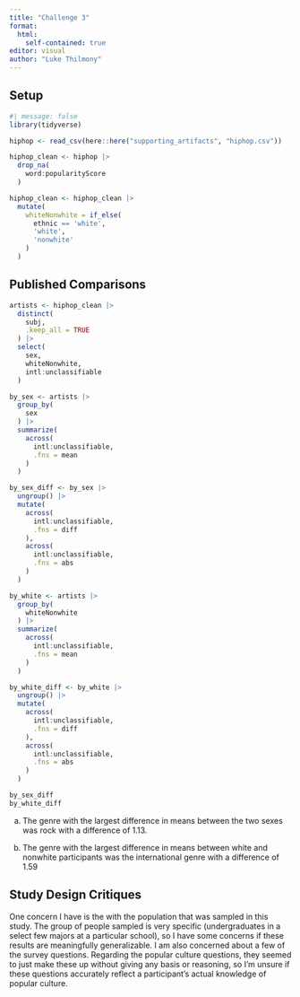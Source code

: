 ```yaml
---
title: "Challenge 3"
format:
  html:
    self-contained: true
editor: visual
author: "Luke Thilmony"
---
```


## Setup

```r
#| message: false
library(tidyverse)

hiphop <- read_csv(here::here("supporting_artifacts", "hiphop.csv"))

hiphop_clean <- hiphop |> 
  drop_na(
    word:popularityScore
  )

hiphop_clean <- hiphop_clean |> 
  mutate(
    whiteNonwhite = if_else(
      ethnic == 'white',
      'white',
      'nonwhite'
    )
  )
```

## Published Comparisons

```r
artists <- hiphop_clean |> 
  distinct(
    subj,
    .keep_all = TRUE
  ) |> 
  select(
    sex,
    whiteNonwhite,
    intl:unclassifiable
  )

by_sex <- artists |> 
  group_by(
    sex
  ) |> 
  summarize(
    across(
      intl:unclassifiable,
      .fns = mean
    )
  )

by_sex_diff <- by_sex |> 
  ungroup() |> 
  mutate(
    across(
      intl:unclassifiable,
      .fns = diff
    ),
    across(
      intl:unclassifiable,
      .fns = abs
    )
  )

by_white <- artists |> 
  group_by(
    whiteNonwhite
  ) |> 
  summarize(
    across(
      intl:unclassifiable,
      .fns = mean
    )
  )

by_white_diff <- by_white |> 
  ungroup() |> 
  mutate(
    across(
      intl:unclassifiable,
      .fns = diff
    ),
    across(
      intl:unclassifiable,
      .fns = abs
    )
  )

by_sex_diff
by_white_diff
```

a.  The genre with the largest difference in means between the two sexes was rock with a difference of 1.13.

b.  The genre with the largest difference in means between white and nonwhite participants was the international genre with a difference of 1.59

## Study Design Critiques

One concern I have is the with the population that was sampled in this study. The group of people sampled is very specific (undergraduates in a select few majors at a particular school), so I have some concerns if these results are meaningfully generalizable. I am also concerned about a few of the survey questions. Regarding the popular culture questions, they seemed to just make these up without giving any basis or reasoning, so I'm unsure if these questions accurately reflect a participant's actual knowledge of popular culture.
